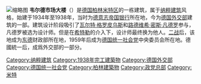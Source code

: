 [[File:ZK-SED-Berlin.jpg|缩略图]]
'''韦尔德市场大楼'''（{{lang-de|Haus am Werderschen Markt}}）是[[德国|德国]][[柏林|柏林]][[米特区|米特区]]的一栋建筑，属于[[纳粹建筑|纳粹建筑]]风格，始建于1934年至1938年，当时为[[德意志帝国银行|德意志帝国银行]]所在地，今为[[德国外交部|德国外交部]]建筑的一部。建筑设计阶段吸引了[[瓦尔特·格罗皮乌斯|瓦尔特·格罗皮乌斯]]和[[路德维希·密斯·凡德罗|路德维希·密斯·凡德罗]]参与，凡德罗被选为设计师。但是在[[希特勒|希特勒]]的介入下，设计师最终换为他人。[[二战|二战]]后，该地成为[[东德|东德]]财政部所在地，1959年后成为[[德国统一社会党|德国统一社会党]]中央委员会所在地。德國統一后，成爲外交部的一部分。

[[Category:纳粹建筑|Category:纳粹建筑]]
[[Category:1938年完工建築物|Category:1938年完工建築物]]
[[Category:德国外交部|Category:德国外交部]]
[[Category:德国统一社会党|Category:德国统一社会党]]
[[Category:柏林建築物|Category:柏林建築物]]
[[Category:政党总部|Category:政党总部]]
[[Category:米特|Category:米特]]